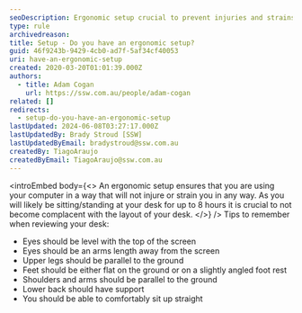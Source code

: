 ```yaml
---
seoDescription: Ergonomic setup crucial to prevent injuries and strains while working on your computer for extended periods.
type: rule
archivedreason:
title: Setup - Do you have an ergonomic setup?
guid: 46f9243b-9429-4cb0-ad7f-5af34cf40053
uri: have-an-ergonomic-setup
created: 2020-03-20T01:01:39.000Z
authors:
  - title: Adam Cogan
    url: https://ssw.com.au/people/adam-cogan
related: []
redirects:
  - setup-do-you-have-an-ergonomic-setup
lastUpdated: 2024-06-08T03:27:17.000Z
lastUpdatedBy: Brady Stroud [SSW]
lastUpdatedByEmail: bradystroud@ssw.com.au
createdBy: TiagoAraujo
createdByEmail: TiagoAraujo@ssw.com.au
---
```


<introEmbed
  body={<>
An ergonomic setup ensures that you are using your computer in a way that will not injure or strain you in any way. As you will likely be sitting/standing at your desk for up to 8 hours it is crucial to not become complacent with the layout of your desk.
  </>}
/>
Tips to remember when reviewing your desk:

- Eyes should be level with the top of the screen
- Eyes should be an arms length away from the screen
- Upper legs should be parallel to the ground
- Feet should be either flat on the ground or on a slightly angled foot rest
- Shoulders and arms should be parallel to the ground
- Lower back should have support
- You should be able to comfortably sit up straight
